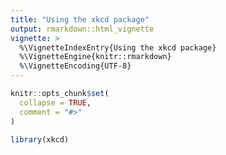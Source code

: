 ```yaml
---
title: "Using the xkcd package"
output: rmarkdown::html_vignette
vignette: >
  %\VignetteIndexEntry{Using the xkcd package}
  %\VignetteEngine{knitr::rmarkdown}
  %\VignetteEncoding{UTF-8}
---
```


```r
knitr::opts_chunk$set(
  collapse = TRUE,
  comment = "#>"
)
```

```r
library(xkcd)
```
